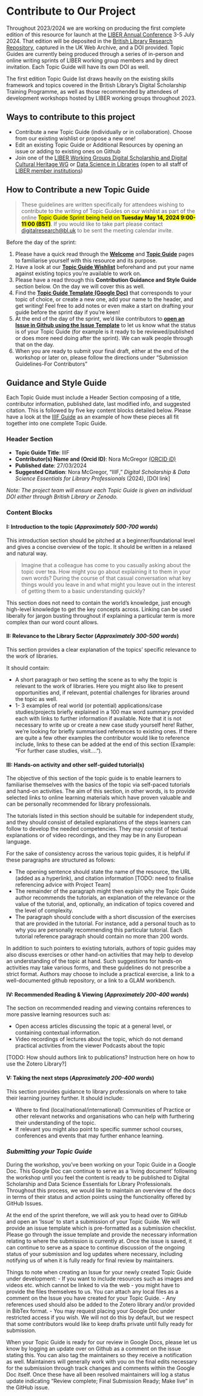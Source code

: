 # Contribute to Our Project {.unnumbered}

Throughout 2023/2024 we are working on producing the first complete edition of this resource for launch at the [LIBER Annual Conference](https://liberconference.eu/) 3-5 July 2024. That edition will be deposited in the [British Library Research Repository](https://bl.iro.bl.uk/), captured in the UK Web Archive, and a DOI provided. Topic Guides are currently being produced through a series of in-person and online writing sprints of LIBER working group members and by direct invitation. Each Topic Guide will have its own DOI as well.

The first edition Topic Guide list draws heavily on the existing skills framework and topics covered in the British Library’s Digital Scholarship Training Programme, as well as those recommended by attendees of development workshops hosted by LIBER working groups throughout 2023.

## Ways to contribute to this project

- Contribute a new Topic Guide (individually or in collaboration). Choose from our existing wishlist or propose a new one!
- Edit an existing Topic Guide or Additional Resources by opening an issue or adding to existing ones on Github
- Join one of the [LIBER Working Groups Digital Scholarship and Digital Cultural Heritage WG](https://libereurope.eu/working-group/digital-scholarship-and-digital-cultural-heritage-collections-working-group/) or [Data Science in Libraries](https://libereurope.eu/working-group/liber-data-science-in-libraries-working-group/) (open to all staff of [LIBER member institutions](https://libereurope.eu/liber-participants/))

## How to Contribute a new Topic Guide 
> These guidelines are written specifically for attendees wishing to contribute to the writing of Topic Guides on our wishlist as part of the online <mark>Topic Guide Sprint being held on **Tuesday May 14, 2024 9:00-11:00 (BST)**</mark>. If you would like to take part please contact [digitalresearch@bl.uk](mailto:digitalresearch@bl.uk) to be sent the meeting calendar invite.

Before the day of the sprint:

1. Please have a quick read through the [**Welcome**](index.qmd) and [**Topic Guide**](topicguides.qmd) pages to familiarise yourself with this resource and its purpose.
2. Have a look at our [**Topic Guide Wishlist**](https://docs.google.com/spreadsheets/d/1FYR9UyZ7lWJOfsucZspw5sm9rmnTtHXecaYpCbVvDdI/edit#gid=851320609) beforehand and put your name against existing topics you’re available to work on. 
3. Please have a read through this **Contribution Guidance and Style Guide** section below. On the day we will cover this as well.
4. Find the [**Topic Guide Template (Google Doc)**](https://drive.google.com/drive/folders/1okdNMn1Jg1M8Enzavuqe_elsWH0uV1p1?usp=sharing) that corresponds to your topic of choice, or create a new one, add your name to the header, and get writing! Feel free to add notes or even make a start on drafting your guide before the sprint day if you're keen! 
5. At the end of the day of the sprint, we'd like contributors to [**open an Issue in Github using the Issue Template**](https://github.com/libereurope/ds-essentials/issues) to let us know what the status is of your Topic Guide (for example is it ready to be reviewed/published or does more need doing after the sprint). We can walk people through that on the day.
6. When you are ready to submit your final draft, either at the end of the workshop or later on, please follow the directions under “Submission Guidelines-For Contributors”


## Guidance and Style Guide 

Each Topic Guide must include a Header Section composing of a title, contributor information, published date, last modified info, and suggested citation. This is followed by five key content blocks detailed below. Please have a look at the [IIIF Guide](iiif.qmd) as an example of how these pieces all fit together into one complete Topic Guide.

### Header Section

- **Topic Guide Title**: IIIF
- **Contributor(s) Name and (Orcid ID)**:  Nora McGregor [(ORCID iD)](https://orcid.org/0000-0001-6560-5586)
- **Published date**: 27/03/2024
- **Suggested Citation**:  Nora McGregor, “IIIF,” *Digital Scholarship & Data Science Essentials for Library Professionals* (2024), [DOI link]

*Note: The project team will ensure each Topic Guide is given an individual DOI either through British Library or Zenodo.* 


### Content Blocks
 
#### I: Introduction to the topic (*Approximately 500-700 words*)
This introduction section should be pitched at a beginner/foundational level and gives a concise overview of the topic. It should be written in a relaxed and natural way. 

>Imagine that a colleague has come to you casually asking about the topic over tea. How might you go about explaining it to them in your own words? During the course of that casual conversation what key things would you leave in and what might you leave out in the interest of getting them to a basic understanding quickly?

This section does not need to contain the world’s knowledge, just enough high-level knowledge to get the key concepts across. Linking can be used liberally for jargon busting throughout if explaining a particular term is more complex than our word count allows.

#### II: Relevance to the Library Sector  (*Approximately 300-500 words*)
This section provides a clear explanation of the topics’ specific relevance to the work of libraries.

It should contain:

- A short paragraph or two setting the scene as to why the topic is relevant to the work of libraries. Here you might also like to present opportunities and, if relevant, potential challenges for libraries around the topic as well.
- 1- 3 examples of real world (or potential) applications/case studies/projects briefly explained in a 100 max word summary provided each with links to further information if available. Note that it is not necessary to write up or create a new case study yourself here! Rather, we’re looking for briefly summarised references to existing ones. If there are quite a few other examples the contributor would like to reference include, links to these can be added at the end of this section (Example: “For further case studies, visit….”).

#### III: Hands-on activity and other self-guided tutorial(s) 
The objective of this section of the topic guide is to enable learners to familiarise themselves with the basics of the topic via self-paced tutorials and hand-on activities. The aim of this section, in other words, is to provide selected links to online learning materials which have proven valuable and can be personally recommended for library professionals. 

The tutorials listed in this section should be suitable for independent study, and they should consist of detailed explanations of the steps learners can follow to develop the needed competencies. They may consist of textual explanations or of video recordings, and they may be in any European language. 

For the sake of consistency across the various topic guides, it is helpful if these paragraphs are structured as follows:

- The opening sentence should state the name of the resource, the URL (added as a hyperlink), and citation information [TODO: need to finalise referencing advice with Project Team]
- The remainder of the paragraph might then explain why the Topic Guide author recommends the tutorials, an explanation of the relevance or the value of the tutorial, and, optionally, an indication of topics covered and the level of complexity. 
- The paragraph should conclude with a short discussion of the exercises that are provided in the tutorial. For instance, add a personal touch as to why you are personally recommending this particular tutorial. 
Each tutorial reference paragraph should contain no more than 200 words.

In addition to such pointers to existing tutorials, authors of topic guides may also discuss exercises or other hand-on activities that may help to develop an understanding of the topic at hand. Such suggestions for hands-on activities may take various forms, and these guidelines do not prescribe a strict format. Authors may choose to include a practical exercise, a link to a well-documented github repository, or a link to a GLAM workbench. 

#### IV: Recommended Reading & Viewing (*Approximately 200-400 words*)  
The section on recommended reading and viewing contains references to more passive learning resources such as:

- Open access articles discussing the topic at a general level, or containing contextual information.
- Video recordings of lectures about the topic, which do not demand practical activities from the viewer
Podcasts about the topic

[TODO: How should authors link to publications? Instruction here on how to use the Zotero Library?]

#### V: Taking the next steps (*Approximately 200-400 words*)  
This section provides guidance to library professionals on where to take their learning journey further. It should include:

- Where to find (local/national/international) Communities of Practice or other relevant networks and organisations who can help with furthering their understanding of the topic. 
- If relevant you might also point to specific summer school courses, conferences and events that may further enhance learning. 


### *Submitting your Topic Guide*
During the workshop, you’ve been working on your Topic Guide in a Google Doc. This Google Doc can continue to serve as a ‘living document’ following the workshop until you feel the content is ready to be published to Digital Scholarship and Data Science Essentials for Library Professionals. Throughout this process, we would like to maintain an overview of the docs in terms of their status and action points using the functionality offered by GitHub Issues. 

At the end of the sprint therefore, we will ask you to head over to GitHub and open an ‘Issue’ to start a submission of your Topic Guide. We will provide an issue template which is pre-formatted as a submission checklist. Please go through the issue template and provide the necessary information relating to where the submission is currently at. Once the issue is saved, it can continue to serve as a space to continue discussion of the ongoing status of your submission and log updates where necessary, including notifying us of when it is fully ready for final review by maintainers. 

Things to note when creating an Issue for your newly created Topic Guide under development:
- If you want to include resources such as images and videos etc. which cannot be linked to via the web - you might have to provide the files themselves to us. You can attach any local files as a comment on the Issue you have created for your Topic Guide. 
- Any references used should also be added to the Zotero library and/or provided in BibTex format.
- You may request placing your Google Doc under restricted access if you wish. We will not do this by default, but we respect that some contributors would like to keep drafts private until fully ready for submission.

When your Topic Guide is ready for our review in Google Docs, please let us know by logging an update over on Github as a comment on the issue stating this. You can also tag the maintainers so they receive a notification as well. Maintainers will generally work with you on the final edits necessary for the submission through track changes and comments within the Google Doc itself. Once these have all been resolved maintainers will log a status update indicating “Review complete; Final Submission Ready; Make live” in the GitHub issue.


